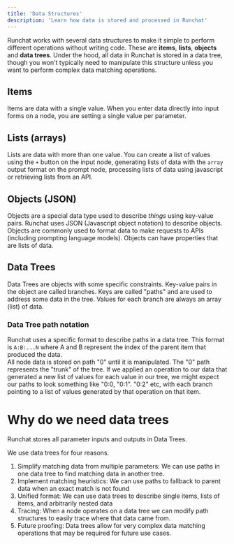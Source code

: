 ```yaml
---
title: 'Data Structures'
description: 'Learn how data is stored and processed in Runchat'
---
```


Runchat works with several data structures to make it simple to perform different operations without writing code. 
These are **items**, **lists**, **objects** and **data trees**. Under the hood, all data in Runchat is stored in a data tree, though you won't 
typically need to manipulate this structure unless you want to perform complex data matching operations.

## Items

Items are data with a single value. When you enter data directly into input forms on a node, you are setting a single value per parameter.

## Lists (arrays)

Lists are data with more than one value. You can create a list of values using the `+` button on the input node, generating lists of data with the `array` output format on the prompt node, processing lists of data using javascript or retrieving lists from an API. 

## Objects (JSON)

Objects are a special data type used to describe *things* using key-value pairs. Runchat uses JSON (Javascript object notation) to describe objects. 
Objects are commonly used to format data to make requests to APIs (including prompting language models). Objects can have properties that are lists of data. 

## Data Trees

Data Trees are objects with some specific constraints.
Key-value pairs in the object are called branches. 
Keys are called "paths" and are used to address some data in the tree. 
Values for each branch are always an array (list) of data. 

### Data Tree path notation

Runchat uses a specific format to describe paths in a data tree. 
This format is `A:B:...N` where A and B represent the index of the parent item that produced the data.  
All node data is stored on path "0" until it is manipulated. The "0" path represents the "trunk" of the tree. 
If we applied an operation to our data that generated a new list of values for each value in our tree, we might expect our paths to look something like "0:0, "0:1". "0:2" etc, with each branch pointing to a list of values generated by that operation on that item.

# Why do we need data trees

Runchat stores all parameter inputs and outputs in Data Trees. 

We use data trees for four reasons. 
1. Simplify matching data from multiple parameters: We can use paths in one data tree to find matching data in another tree.
2. Implement matching heuristics: We can use paths to fallback to parent data when an exact match is not found
3. Unified format: We can use data trees to describe single items, lists of items, and arbitrarily nested data
4. Tracing: When a node operates on a data tree we can modify path structures to easily trace where that data came from. 
5. Future proofing: Data trees allow for very complex data matching operations that may be required for future use cases.
